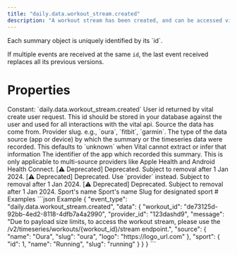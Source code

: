 ```yaml
---
title: "daily.data.workout_stream.created"
description: "A workout stream has been created, and can be accessed via the /v2/timeseries/workouts/&lcub;workout_id&rcub;/stream endpoint."
---
```

<Warning>
Each summary object is uniquely identified by its `id`.

If multiple events are received at the same `id`, the last event received replaces all its previous
versions.
</Warning>
# Properties
<ResponseField name="event_type" type="const string" required="true">
Constant: `daily.data.workout_stream.created`
</ResponseField>
<ResponseField name="data" type="ClientFacingShallowWorkoutStream" required="true">
<Expandable title="ClientFacingShallowWorkoutStream" defaultOpen="true">
<ResponseField name="user_id" type="string" required="true">
User id returned by vital create user request. This id should be stored in your database against the user and used for all interactions with the vital api.
</ResponseField>
<ResponseField name="workout_id" type="string" required="true">
</ResponseField>
<ResponseField name="provider_id" type="string" required="true">
</ResponseField>
<ResponseField name="message" type="string | null">
</ResponseField>
<ResponseField name="source" type="ClientFacingSource" required="true">
Source the data has come from.
<Expandable title="ClientFacingSource" defaultOpen="true">
<ResponseField name="provider" type="string" required="true">
Provider slug. e.g., `oura`, `fitbit`, `garmin`.
</ResponseField>
<ResponseField name="type" type="string | null">
The type of the data source (app or device) by which the summary or the timeseries data were recorded. This defaults to `unknown` when Vital cannot extract or infer that information
</ResponseField>
<ResponseField name="app_id" type="string | null">
The identifier of the app which recorded this summary. This is only applicable to multi-source providers like Apple Health and Android Health Connect.
</ResponseField>
<ResponseField name="name" type="string" required="true">
[⚠️ Deprecated] Deprecated. Subject to removal after 1 Jan 2024.
</ResponseField>
<ResponseField name="slug" type="string" required="true">
[⚠️ Deprecated] Deprecated. Use `provider` instead. Subject to removal after 1 Jan 2024.
</ResponseField>
<ResponseField name="logo" type="string" required="true">
[⚠️ Deprecated] Deprecated. Subject to removal after 1 Jan 2024.
</ResponseField>
</Expandable>
</ResponseField>
<ResponseField name="sport" type="ClientFacingSport | null">
Sport&#x27;s name
<Expandable title="ClientFacingSport" defaultOpen="true">
<ResponseField name="id" type="integer" required="true">
</ResponseField>
<ResponseField name="name" type="string" required="true">
Sport&#x27;s name
</ResponseField>
<ResponseField name="slug" type="string" required="true">
Slug for designated sport
</ResponseField>
</Expandable>
</ResponseField>
</Expandable>
</ResponseField>
# Examples
<CodeGroup>
```json Example
{
  "event_type": "daily.data.workout_stream.created",
  "data": {
    "workout_id": "de73125d-92bb-4ed2-8118-4dfb7a4a2990",
    "provider_id": "123dashd9",
    "message": "Due to payload size limits, to access the workout stream, please use the /v2/timeseries/workouts/{workout_id}/stream endpoint.",
    "source": {
      "name": "Oura",
      "slug": "oura",
      "logo": "https://logo_url.com"
    },
    "sport": {
      "id": 1,
      "name": "Running",
      "slug": "running"
    }
  }
}
```
</CodeGroup>
